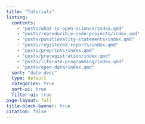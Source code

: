 ```yaml
---
title: "Tutorials"
listing:
  contents: 
    - "posts/what-is-open-science/index.qmd"
    - "posts/reproducible-code-projects/index.qmd"
    - "posts/positionality-statements/index.qmd"
    - "posts/registered-reports/index.qmd"
    - "posts/preprints/index.qmd"
    - "posts/preregistration/index.qmd"
    - "posts/literate-programming/index.qmd"
    - "posts/open-data/index.qmd"
  sort: "date desc"
  type: default
  categories: true
  sort-ui: true
  filter-ui: true
page-layout: full
title-block-banner: true
citation: false
---
```

